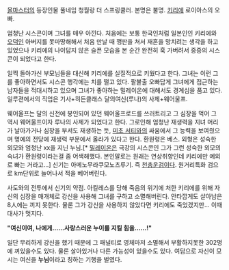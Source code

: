 [[올마스터]]의 등장인물
풀네임 청월랑 더 스프링쿨러. 본명은 불명. [[키리에]] 로이아스의 오빠.

엄청난 시스콘이며 그녀를 매우 아낀다. 처음에는 보통 한국인처럼 일본인인 키리에와 [[오덕]]인 아버지를 못마땅해해서 처음 만날 때 깽판을 쳐서 재혼을 망치려는 생각을 하고 있었으나 키리에의 나이답지 않은 슬픈 모습을 본 순간 완전히 훅 가버려서 중증의 시스콘이 되었다고 한다.

일찍 돌아가신 부모님들을 대신해 키리에를 실질적으로 키웠다고 한다. 그녀는 이런 그를 좋아하면서도 시스콘 행각에는 치를 떨고 있다. 팔불출 오빠답게 그녀에게 접근하는 남자들을 적대시하고 있으며 그녀가 좋아하는 밀레이온에 대해서도 경계심을 품고 있다. 일루젼에서의 직업은 기사+히든클래스 달의여신(루나)의 사제+웨어울프.

웨어울프는 달의 신전에 봉인되어 있던 웨어울프로드를 쓰러트리고 그 심장을 먹어 그 역시 웨어울프이자 루나의 사제가 되었다고 한다. 그로인해 엄청난 재생력을 지녀 머리가 날아가거나 심장을 부셔도 재생하는 듯, [[미초 서티]]와의 싸움에서 그 능력을 보여줬으며 명예의 전당에 재생력 부문에서 올라가 있다고 한다. 환원령은 베스. 외형은 성숙한 외모와 엄청난 xx을 지닌 누님.[* [[밀레이온]]은 극강의 시스콘인 그가 그런 성숙한 외모의 숙녀가 환원령이라는걸 좀 어색해했다. 본인말로는 원래는 연상취향인데 키리에만 예외로 빠는 거라고...] 신기는 아메노무라쿠모노츠루기. 즉 [[천총운검]]이다. 원거리특화 검으로 km단위로 늘어나서 적을 베어버린다.

사도와의 전투에서 신기의 약점. 아킬레스를 당해 죽음의 위기에 처한 키리에를 위해 자신의 심장을 매개체로 강신을 사용해 그녀를 구하고 소멸해버린다. 안타깝게도 살아남은 8人에는 끼지 못한다. 물론 그가 강신을 사용하지 않았다면 키리에도 죽었겠지만… 이때 대사가 멋지다.

'''"여신이여, 나에게……사랑스러운 누이를 지킬 힘을……!"'''

일단 무리하게 강신을 했기 때문에 그 패널티로 영체마저 소멸해서 부활하지못한 302명에 껴있을수도 있다. 물론 살아있거나 다른 가능성이 있을수도 있다. 여담으로 자신이 모시는 여신을 '''누님'''이라고 칭하는 기행을 벌였다.
